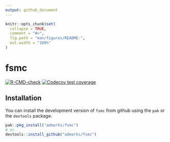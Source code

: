 ```yaml
---
output: github_document
---
```


<!-- README.md is generated from README.Rmd. Please edit that file -->

```r
knitr::opts_chunk$set(
  collapse = TRUE,
  comment = "#>",
  fig.path = "man/figures/README-",
  out.width = "100%"
)
```

# fsmc

<!-- badges: start -->
[![R-CMD-check](https://github.com/admarhi/fsmc/actions/workflows/R-CMD-check.yaml/badge.svg)](https://github.com/admarhi/fsmc/actions/workflows/R-CMD-check.yaml)
[![Codecov test coverage](https://codecov.io/gh/admarhi/fsmc/branch/main/graph/badge.svg)](https://codecov.io/gh/admarhi/fsmc?branch=main)
<!-- badges: end -->


## Installation

You can install the development version of `fsmc` from github using the `pak` or the `devtools` package.

```r
pak::pkg_install("admarhi/fsmc")
# or
devtools::install_github("admarhi/fsmc")
```


